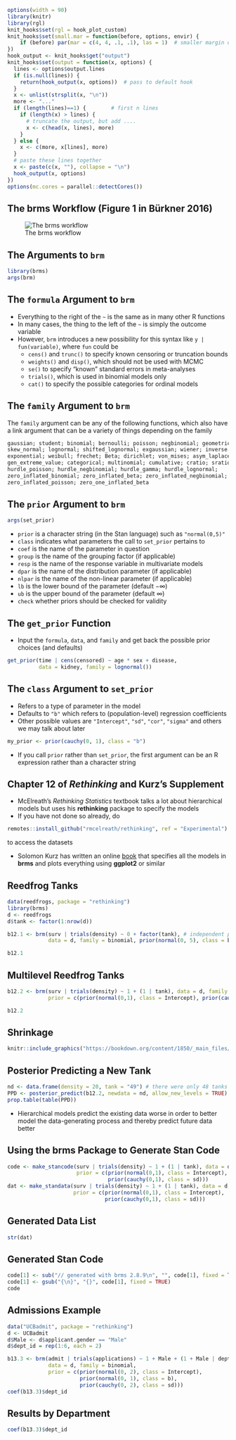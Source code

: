 <style type="text/css">
slides > slide:not(.nobackground):after {
  content: '';
}
</style>

```r
options(width = 90)
library(knitr)
library(rgl)
knit_hooks$set(rgl = hook_plot_custom)
knit_hooks$set(small.mar = function(before, options, envir) {
    if (before) par(mar = c(4, 4, .1, .1), las = 1)  # smaller margin on top and right
})
hook_output <- knit_hooks$get("output")
knit_hooks$set(output = function(x, options) {
  lines <- options$output.lines
  if (is.null(lines)) {
    return(hook_output(x, options))  # pass to default hook
  }
  x <- unlist(strsplit(x, "\n"))
  more <- "..."
  if (length(lines)==1) {        # first n lines
    if (length(x) > lines) {
      # truncate the output, but add ....
      x <- c(head(x, lines), more)
    }
  } else {
    x <- c(more, x[lines], more)
  }
  # paste these lines together
  x <- paste(c(x, ""), collapse = "\n")
  hook_output(x, options)
})
options(mc.cores = parallel::detectCores())
```

## The **brms** Workflow (Figure 1 in Bürkner 2016)

![The brms workflow](workflow.png)

## The Arguments to `brm`

```r
library(brms)
args(brm)
```

## The `formula` Argument to `brm`

* Everything to the right of the `~` is the same as in many other R functions
* In many cases, the thing to the left of the `~` is simply the outcome variable
* However, `brm` introduces a new possibility for this syntax like `y | fun(variable)`,
  where `fun` could be
    * `cens()` and `trunc()` to specify known censoring or truncation bounds
    * `weights()` and `disp()`, which should not be used with MCMC
    * `se()` to specify "known" standard errors in meta-analyses
    * `trials()`, which is used in binomial models only
    * `cat()` to specify the possible categories for ordinal models

## The `family` Argument to `brm`

The `family` argument can be any of the following functions, which also have a 
link argument that can be a variety of things depending on the family
```r
gaussian; student; binomial; bernoulli; poisson; negbinomial; geometric; Gamma; 
skew_normal; lognormal; shifted_lognormal; exgaussian; wiener; inverse.gaussian; 
exponential; weibull; frechet; Beta; dirichlet; von_mises; asym_laplace; 
gen_extreme_value; categorical; multinomial; cumulative; cratio; sratio; acat; 
hurdle_poisson; hurdle_negbinomial; hurdle_gamma; hurdle_lognormal; 
zero_inflated_binomial; zero_inflated_beta; zero_inflated_negbinomial; 
zero_inflated_poisson; zero_one_inflated_beta
```

## The `prior` Argument to `brm` {.smaller}

```r
args(set_prior)
```

* `prior` is a character string (in the Stan language) such as `"normal(0,5)"`
* `class` indicates what parameters the call to `set_prior` pertains to
* `coef` is the name of the parameter in question
* `group` is the name of the grouping factor (if applicable)
* `resp` is the name of the response variable in multivariate models
* `dpar` is the name of the distribution parameter (if applicable)
* `nlpar` is the name of the non-linear parameter (if applicable)
* `lb` is the lower bound of the parameter (default $-\infty$)
* `ub` is the upper bound of the parameter (default $\infty$)
* `check` whether priors should be checked for validity

## The `get_prior` Function

* Input the `formula`, `data`, and `family` and get back the possible prior choices (and defaults)

```r
get_prior(time | cens(censored) ~ age * sex + disease,
          data = kidney, family = lognormal())
```

## The `class` Argument to `set_prior`

* Refers to a type of parameter in the model 
* Defaults to `"b"` which refers to (population-level) regression coefficients
* Other possible values are `"Intercept"`, `"sd"`, `"cor"`, `"sigma"` and others we may talk about
  later
```r
my_prior <- prior(cauchy(0, 1), class = "b")
```
* If you call `prior` rather than `set_prior`, the first argument can be an R expression rather
  than a character string

## Chapter 12 of _Rethinking_ and Kurz's Supplement

* McElreath's _Rethinking Statistics_ textbook talks a lot about hierarchical models but uses his
  **rethinking** package to specify the models
* If you have not done so already, do
```r
remotes::install_github("rmcelreath/rethinking", ref = "Experimental")
```
to access the datasets

* Solomon Kurz has written an online [book](https://bookdown.org/connect/#/apps/1850/access) that 
specifies all the models in **brms** and plots everything using **ggplot2** or similar

## Reedfrog Tanks

```r
data(reedfrogs, package = "rethinking")
library(brms)
d <- reedfrogs
d$tank <- factor(1:nrow(d))
```
```r
b12.1 <- brm(surv | trials(density) ~ 0 + factor(tank), # independent priors
             data = d, family = binomial, prior(normal(0, 5), class = b))
```
```r
b12.1
```

## Multilevel Reedfrog Tanks

```r
b12.2 <- brm(surv | trials(density) ~ 1 + (1 | tank), data = d, family = binomial,
             prior = c(prior(normal(0,1), class = Intercept), prior(cauchy(0,1), class = sd)))
```
```r
b12.2
```

## Shrinkage

```r
knitr::include_graphics("https://bookdown.org/content/1850/_main_files/figure-html/unnamed-chunk-659-1.png")
```

## Posterior Predicting a New Tank

```r
nd <- data.frame(density = 20, tank = "49") # there were only 48 tanks originally
PPD <- posterior_predict(b12.2, newdata = nd, allow_new_levels = TRUE)
prop.table(table(PPD))
```

- Hierarchical models predict the existing data worse in order to better model
  the data-generating process and thereby predict future data better

## Using the **brms** Package to Generate Stan Code

```r
code <- make_stancode(surv | trials(density) ~ 1 + (1 | tank), data = d, family = binomial,
                      prior = c(prior(normal(0,1), class = Intercept), 
                                prior(cauchy(0,1), class = sd)))
dat <- make_standata(surv | trials(density) ~ 1 + (1 | tank), data = d, family = binomial,
                     prior = c(prior(normal(0,1), class = Intercept), 
                               prior(cauchy(0,1), class = sd)))
```

## Generated Data List {.smaller}

```r
str(dat)
```

## Generated Stan Code {.smaller}

<div class="columns-2">
```r
code[1] <- sub("// generated with brms 2.8.9\n", "", code[1], fixed = TRUE)
code[1] <- gsub("{\n}", "{}", code[1], fixed = TRUE)
code
```
</div>

## Admissions Example

```r
data("UCBadmit", package = "rethinking")
d <- UCBadmit
d$Male <- d$applicant.gender == "Male"
d$dept_id = rep(1:6, each = 2)
```
```r
b13.3 <- brm(admit | trials(applications) ~ 1 + Male + (1 + Male | dept_id), 
             data = d, family = binomial,
             prior = c(prior(normal(0, 2), class = Intercept),
                       prior(normal(0, 1), class = b),
                       prior(cauchy(0, 2), class = sd)))
coef(b13.3)$dept_id
```

## Results by Department

```r
coef(b13.3)$dept_id
```

